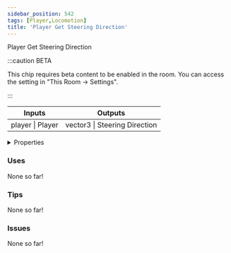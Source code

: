 ```yaml
---
sidebar_position: 542
tags: [Player,Locomotion]
title: 'Player Get Steering Direction'
---
```


Player Get Steering Direction

:::caution BETA

This chip requires beta content to be enabled in the room. You can access the setting in "This Room -> Settings".

:::

<IChip uuid="119718a6-adb8-40b3-9e0c-b48dd5cb9ff3"/>

<table><thead><tr><th>Inputs</th><th>Outputs</th></tr></thead><tbody><tr><td>player | Player</td><td>vector3 | Steering Direction</td></tr></tbody></table>

<details>
  <summary>Properties</summary>
  <div>
    <div>
    <table>
      <tbody>
        <tr>
          <td>Is beta required?</td>
          <td>Yes</td>
        </tr>
        <tr>
          <td>Is chip a trolling risk?</td>
          <td>No</td>
        </tr>
        <tr>
          <td>Is chip a role assignment risk?</td>
          <td>No</td>
        </tr>
        <tr>
          <td>Chip UUID</td>
          <td>119718a6-adb8-40b3-9e0c-b48dd5cb9ff3</td>
        </tr>
        <tr>
          <td>Room availability</td>
          <td>Available everywhere</td>
        </tr>
      </tbody>
    </table>
    </div>
  </div>
</details>

### Uses

None so far!

### Tips

None so far!

### Issues

None so far!